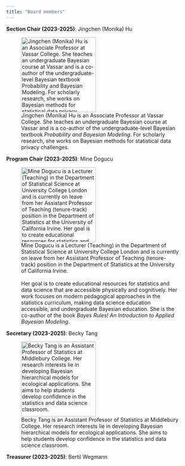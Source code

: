 ```yaml
---
title: "Board members"
---
```


**Section Chair (2023-2025)**: Jingchen (Monika) Hu

![Jingchen (Monika) Hu is an Associate Professor at Vassar College. She teaches an undergraduate Bayesian course at Vassar and is a co-author of the undergraduate-level Bayesian textbook *Probability and Bayesian Modeling*. For scholarly research, she works on Bayesian methods for statistical data privacy challenges.](figs/monika_profile.jpeg){fig-align="left" width="200"}

**Program Chair (2023-2025)**: Mine Dogucu

![Mine Dogucu is a Lecturer (Teaching) in the Department of Statistical Science at University College London and is currently on leave from her Assistant Professor of Teaching (tenure-track) position in the Department of Statistics at the University of California Irvine.\
\
Her goal is to create educational resources for statistics and data science that are accessible physically and cognitively. Her work focuses on modern pedagogical approaches in the statistics curriculum, making data science education accessible, and undergraduate Bayesian education. She is the co-author of the book *Bayes Rules! An Introduction to Applied Bayesian Modeling*.](figs/Dogucu-headshot.jpeg){fig-align="left" width="200"}

**Secretary (2023-2025)**: Becky Tang

![Becky Tang is an Assistant Professor of Statistics at Middlebury College. Her research interests lie in developing Bayesian hierarchical models for ecological applications. She aims to help students develop confidence in the statistics and data science classroom.](figs/becky-profile.jpg){fig-align="left" width="200"}

**Treasurer (2023-2025)**: Bertil Wegmann
